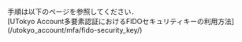 <div>
  手順は以下のページを参照してください．
  <div class="box center" slot="fido">
    [UTokyo Account多要素認証におけるFIDOセキュリティキーの利用方法](/utokyo_account/mfa/fido-security_key/)
  </div>
</div>